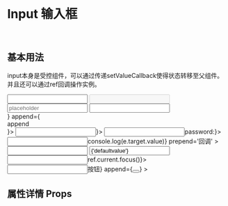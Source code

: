 

<Meta title='Component|Input 输入框' component={Input} />

<br/>

# Input 输入框
<br/>

## 基本用法

input本身是受控组件，可以通过传递setValueCallback使得状态转移至父组件。并且还可以通过ref回调操作实例。

<Preview>
<Story name='input1'> 
    <div>
        <Input></Input>
        <Input  prepend='disabled' disabled></Input>
        <Input  placeholder='placeholder'></Input>
        <Input  prepend={<div><Icon icon='search'></Icon></div>} append={<div>append</div>}></Input>
        <Input  prepend={'prepandstr'} append={<div><Icon icon='search'></Icon></div>}></Input>
        <Input  type='password' prepend={<span>password:</span>}></Input>
        <Input callback={(e)=>console.log(e.target.value)}  prepend='回调' ></Input>
        <Input  append='默认值' defaultValue="我是默认值" ></Input>
        <Input  value={'defaultvalue'}></Input>
        <Input prepend='focus' refcallback={(ref)=>ref.current.focus()}></Input>
        <Input prepend={<Button>按钮</Button>} append={<Button><Icon icon='search'></Icon></Button>} ></Input>
    </div>
</Story>
</Preview>




## 属性详情 Props

<Props of={Input} />
